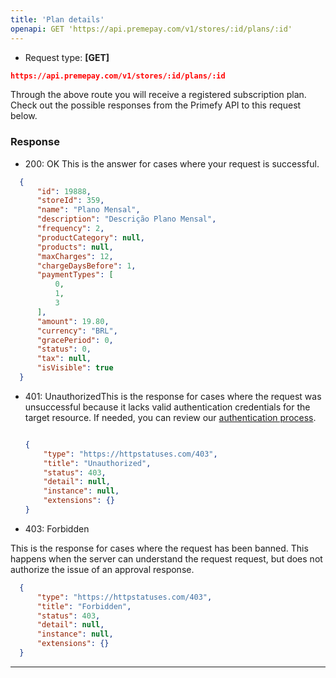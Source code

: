 ```yaml
---
title: 'Plan details'
openapi: GET 'https://api.premepay.com/v1/stores/:id/plans/:id'
---
```


* Request type: **\[GET]**

```json
https://api.premepay.com/v1/stores/:id/plans/:id
```

Through the above route you will receive a registered subscription plan.
Check out the possible responses from the Primefy API to this request below.

### Response

* 200: OK
This is the answer for cases where your request is successful.

```json
  {
      "id": 19888,
      "storeId": 359,
      "name": "Plano Mensal",
      "description": "Descrição Plano Mensal",
      "frequency": 2,
      "productCategory": null,
      "products": null,
      "maxCharges": 12,
      "chargeDaysBefore": 1,
      "paymentTypes": [
          0,
          1,
          3
      ],
      "amount": 19.80,
      "currency": "BRL",
      "gracePeriod": 0,
      "status": 0,
      "tax": null,
      "isVisible": true
  }
  ```

* 401: UnauthorizedThis is the response for cases where the request was unsuccessful because it lacks valid authentication credentials for the target resource.
  If needed, you can review our [authentication process](https://www.notion.so/Authentication-c941a0cb8e2647b187d87fcf8a314b37?pvs=21).
  
  ```json

  {
      "type": "https://httpstatuses.com/403",
      "title": "Unauthorized",
      "status": 403,
      "detail": null,
      "instance": null,
      "extensions": {}
  }
  ```

* 403: Forbidden

This is the response for cases where the request has been banned. This happens when the server can understand the request request, but does not authorize the issue of an approval response.

```json
  {
      "type": "https://httpstatuses.com/403",
      "title": "Forbidden",
      "status": 403,
      "detail": null,
      "instance": null,
      "extensions": {}
  }
  ```

***